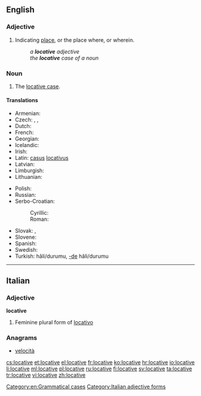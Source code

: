 ==English==

===Adjective===
{{en-adj|-}}

# {{grammar}} Indicating [[place]], or the place where, or wherein.
#: ''a '''locative''' adjective''
#: ''the '''locative''' case of a noun''

===Noun===
{{en-noun}}

# {{grammar}} The [[locative case]].

====Translations====
{{trans-top|grammatical case}}
* Armenian: {{t-|hy|ներգոյական|tr=nergoyakan}}
* Czech: {{t-|cs|šestý pád|m}}, {{t+|cs|lokativ|m}}, {{t+|cs|lokál|m}}
* Dutch: {{t+|nl|locatief|m}}
* French: {{t+|fr|locatif|m}}
* Georgian: {{t-|ka|ადგილობრივი|sc=Geor}}
* Icelandic: {{t+|is|staðarfall|n}}
* Irish: {{t|ga|áitreabhach|m}}
* Latin: [[casus]] [[locativus]] {{m}}
* Latvian: {{t+|lv|lokatīvs|m}}
* Limburgish: {{t-|li|landjsval|f}}
* Lithuanian: {{t+|lt|vietininkas|m}}
{{trans-mid}}
* Polish: {{t+|pl|miejscownik|m}}
* Russian: {{t+|ru|местный падеж|m|tr=méstnyj padéž}}
* Serbo-Croatian:
*: Cyrillic: {{t-|sh|локатив|m}}
*: Roman: {{t-|sh|lokativ|m}}
* Slovak: {{t-|sk|šiesty pád|m}}, {{t+|sk|lokál|m}}
* Slovene: {{t+|sl|mestnik|m}}
* Spanish: {{t-|es|caso locativo|m}}
* Swedish: {{t+|sv|lokativ|n}}
* Turkish: {{t+|tr|bulunma}} hâli/durumu, [[-de]] hâli/durumu
{{trans-bottom}}

[[Category:en:Grammatical cases]]

----

==Italian==

===Adjective===
'''locative''' {{f}}

# Feminine plural form of [[locativo]]

===Anagrams===
* [[velocità#Italian|velocità]]

[[Category:Italian adjective forms]]

[[cs:locative]]
[[et:locative]]
[[el:locative]]
[[fr:locative]]
[[ko:locative]]
[[hr:locative]]
[[io:locative]]
[[li:locative]]
[[ml:locative]]
[[pl:locative]]
[[ru:locative]]
[[fi:locative]]
[[sv:locative]]
[[ta:locative]]
[[tr:locative]]
[[vi:locative]]
[[zh:locative]]